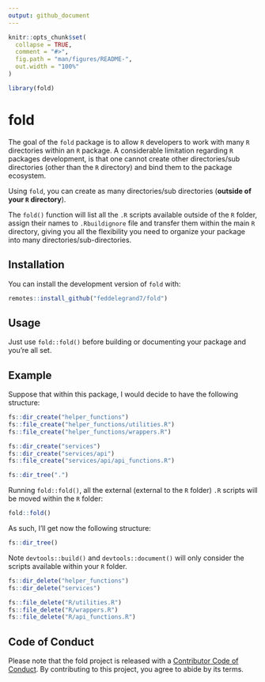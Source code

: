 ```yaml
---
output: github_document
---
```


<!-- README.md is generated from README.Rmd. Please edit that file -->

```r
knitr::opts_chunk$set(
  collapse = TRUE,
  comment = "#>",
  fig.path = "man/figures/README-",
  out.width = "100%"
)
```

```r
library(fold)
```


# fold

<!-- badges: start -->
<!-- badges: end -->

The goal of the `fold` package is to allow `R` developers to work with many `R` directories within an `R` package. A considerable limitation regarding `R` packages development, is that one cannot create other directories/sub directories  (other than the `R` directory) and bind them to the package ecosystem.

Using `fold`, you can create as many directories/sub directories (**outside of your `R` directory**).

The `fold()` function will list all the `.R` scripts available outside of the `R` folder, assign their names to `.Rbuildignore` file and transfer them within the main `R` directory, giving you all the flexibility you need to organize your package into many directories/sub-directories.  

## Installation

You can install the development version of `fold` with: 

``` r
remotes::install_github("feddelegrand7/fold")
```

## Usage 

Just use `fold::fold()` before building or documenting your package and you're all set. 

## Example

Suppose that within this package, I would decide to have the following structure: 

```r
fs::dir_create("helper_functions")
fs::file_create("helper_functions/utilities.R")
fs::file_create("helper_functions/wrappers.R")

fs::dir_create("services")
fs::dir_create("services/api")
fs::file_create("services/api/api_functions.R")
```


```r
fs::dir_tree(".")
```


Running `fold::fold()`, all the external (external to the `R` folder) `.R` scripts will be moved within the `R` folder:

```r
fold::fold()
```

As such, I'll get now the following structure: 

```r
fs::dir_tree()
```


Note `devtools::build()` and `devtools::document()` will only consider the scripts available within your `R` folder. 


```r
fs::dir_delete("helper_functions")
fs::dir_delete("services")

fs::file_delete("R/utilities.R")
fs::file_delete("R/wrappers.R")
fs::file_delete("R/api_functions.R")
```


## Code of Conduct

Please note that the fold project is released with a [Contributor Code of Conduct](https://contributor-covenant.org/version/2/0/CODE_OF_CONDUCT.html). By contributing to this project, you agree to abide by its terms.





